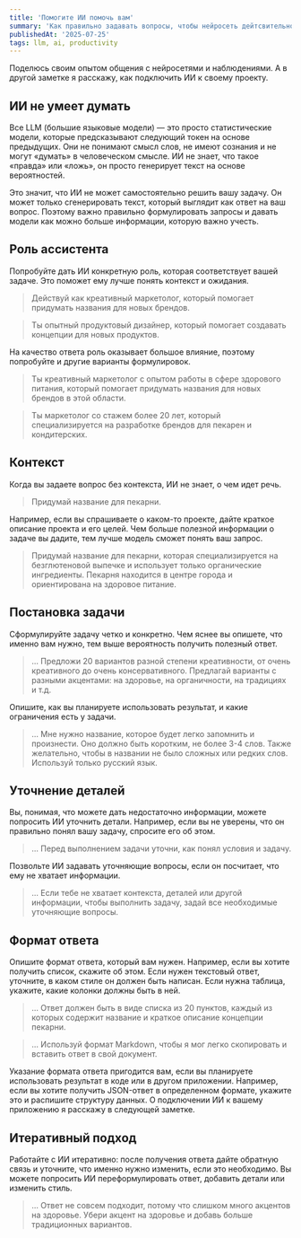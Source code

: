 ```yaml
---
title: 'Помогите ИИ помочь вам'
summary: 'Как правильно задавать вопросы, чтобы нейросеть дейтсвительно решила вашу задачу'
publishedAt: '2025-07-25'
tags: llm, ai, productivity
---
```


Поделюсь своим опытом общения с нейросетями и наблюдениями. А в другой заметке я расскажу, как подключить ИИ к своему проекту.

## ИИ не умеет думать

Все LLM (большие языковые модели) — это просто статистические модели, которые предсказывают следующий токен на основе предыдущих. Они не понимают смысл слов, не имеют сознания и не могут «думать» в человеческом смысле. ИИ не знает, что такое «правда» или «ложь», он просто генерирует текст на основе вероятностей.

Это значит, что ИИ не может самостоятельно решить вашу задачу. Он может только сгенерировать текст, который выглядит как ответ на ваш вопрос. Поэтому важно правильно формулировать запросы и давать модели как можно больше информации, которую важно учесть.

## Роль ассистента

Попробуйте дать ИИ конкретную роль, которая соответствует вашей задаче. Это поможет ему лучше понять контекст и ожидания.

> Действуй как креативный маркетолог, который помогает придумать названия для новых брендов.

> Ты опытный продуктовый дизайнер, который помогает создавать концепции для новых продуктов.

На качество ответа роль оказывает большое влияние, поэтому попробуйте и другие варианты формулировок.

> Ты креативный маркетолог с опытом работы в сфере здорового питания, который помогает придумать названия для новых брендов в этой области.

> Ты маркетолог со стажем более 20 лет, который специализируется на разработке брендов для пекарен и кондитерских.

## Контекст

Когда вы задаете вопрос без контекста, ИИ не знает, о чем идет речь.

> Придумай название для пекарни.

Например, если вы спрашиваете о каком-то проекте, дайте краткое описание проекта и его целей. Чем больше полезной информации о задаче вы дадите, тем лучше модель сможет понять ваш запрос.

> Придумай название для пекарни, которая специализируется на безглютеновой выпечке и использует только органические ингредиенты. Пекарня находится в центре города и ориентирована на здоровое питание.

## Постановка задачи

Сформулируйте задачу четко и конкретно. Чем яснее вы опишете, что именно вам нужно, тем выше вероятность получить полезный ответ.

> ... Предложи 20 вариантов разной степени креативности, от очень креативного до очень консервативного. Предлагай варианты с разными акцентами: на здоровье, на органичности, на традициях и т.д.

Опишите, как вы планируете использовать результат, и какие ограничения есть у задачи.

> ... Мне нужно название, которое будет легко запомнить и произнести. Оно должно быть коротким, не более 3-4 слов. Также желательно, чтобы в названии не было сложных или редких слов. Используй только русский язык.

## Уточнение деталей

Вы, понимая, что можете дать недостаточно информации, можете попросить ИИ уточнить детали. Например, если вы не уверены, что он правильно понял вашу задачу, спросите его об этом.

> ... Перед выполнением задачи уточни, как понял условия и задачу.

Позвольте ИИ задавать уточняющие вопросы, если он посчитает, что ему не хватает информации.

> ... Если тебе не хватает контекста, деталей или другой информации, чтобы выполнить задачу, задай все необходимые уточняющие вопросы.

## Формат ответа

Опишите формат ответа, который вам нужен. Например, если вы хотите получить список, скажите об этом. Если нужен текстовый ответ, уточните, в каком стиле он должен быть написан. Если нужна таблица, укажите, какие колонки должны быть в ней.

> ... Ответ должен быть в виде списка из 20 пунктов, каждый из которых содержит название и краткое описание концепции пекарни.

> ... Используй формат Markdown, чтобы я мог легко скопировать и вставить ответ в свой документ.

Указание формата ответа пригодится вам, если вы планируете использовать результат в коде или в другом приложении. Например, если вы хотите получить JSON-ответ в определенном формате, укажите это и распишите структуру данных. О подключении ИИ к вашему приложению я расскажу в следующей заметке.

## Итеративный подход

Работайте с ИИ итеративно: после получения ответа дайте обратную связь и уточните, что именно нужно изменить, если это необходимо. Вы можете попросить ИИ переформулировать ответ, добавить детали или изменить стиль.

> ... Ответ не совсем подходит, потому что слишком много акцентов на здоровье. Убери акцент на здоровье и добавь больше традиционных вариантов.
